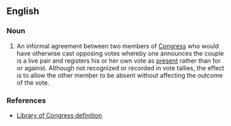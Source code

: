 ==English==
{{wikipedia}}

===Noun===
{{en-noun}}
# {{label|en|US|politics}} An informal agreement between two members of [[Congress]] who would have otherwise cast opposing votes whereby one announces the couple is a live pair and registers his or her own vote as [[present]] rather than for or against. Although not recognized or recorded in vote tallies, the effect is to allow the other member to be absent without affecting the outcome of the vote.

===References===
* [http://thomas.loc.gov/home/definitions/live_pair.html Library of Congress definition]